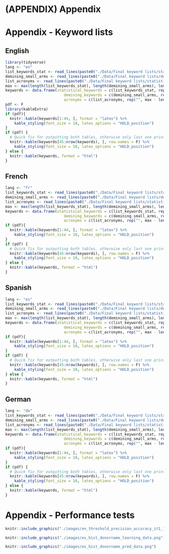 # (APPENDIX) Appendix {-}

# Appendix - Keyword lists {#Appendix-A}

## English {-}

```r
library(tidyverse)
lang <- "en"
list_keywords_stat <- read_lines(paste0("./Data/Final keyword lists/statistics_reduced_", lang, ".txt"), skip_empty_rows = TRUE)  %>% trimws()
demining_small_arms <- read_lines(paste0("./Data/Final keyword lists/demining_small_arms_", lang, ".txt"), skip_empty_rows = TRUE)  %>% trimws()
list_acronyms <- read_lines(paste0("./Data/Final keyword lists/statistics_reduced_acronyms_", lang, ".txt"), skip_empty_rows = TRUE)  %>% trimws()
max <- max(length(list_keywords_stat), length(demining_small_arms), length(list_acronyms))
keywords <- data.frame(statistical_keywords = c(list_keywords_stat, rep("", max - length(list_keywords_stat))),
                          demining_keywords = c(demining_small_arms, rep("", max - length(demining_small_arms))),
                          acronyms = c(list_acronyms, rep("", max - length((list_acronyms)))))
pdf <- F
library(kableExtra)
if (pdf){
  knitr::kable(keywords[1:44, ], format = "latex") %>% 
    kable_styling(font_size = 10, latex_options = "HOLD_position")
}
if (pdf) {
  # Quick fix for outputting both tables, otherwise only last one printed
  knitr::kable(keywords[45:nrow(keywords), ], row.names = F) %>% 
    kable_styling(font_size = 10, latex_options = "HOLD_position")
} else {
  knitr::kable(keywords, format = "html") 
}
```

## French {-}

```r
lang <- "fr"
list_keywords_stat <- read_lines(paste0("./Data/Final keyword lists/statistics_reduced_", lang, ".txt"), skip_empty_rows = TRUE)  %>% trimws()
demining_small_arms <- read_lines(paste0("./Data/Final keyword lists/demining_small_arms_", lang, ".txt"), skip_empty_rows = TRUE)  %>% trimws()
list_acronyms <- read_lines(paste0("./Data/Final keyword lists/statistics_reduced_acronyms_", lang, ".txt"), skip_empty_rows = TRUE)  %>% trimws()
max <- max(length(list_keywords_stat), length(demining_small_arms), length(list_acronyms))
keywords <- data.frame(statistical_keywords = c(list_keywords_stat, rep("", max - length(list_keywords_stat))),
                          demining_keywords = c(demining_small_arms, rep("", max - length(demining_small_arms))),
                          acronyms = c(list_acronyms, rep("", max - length((list_acronyms)))))
if (pdf){
  knitr::kable(keywords[1:44, ], format = "latex") %>% 
    kable_styling(font_size = 10, latex_options = "HOLD_position")
}
if (pdf) {
  # Quick fix for outputting both tables, otherwise only last one printed
  knitr::kable(keywords[45:nrow(keywords), ], row.names = F) %>% 
    kable_styling(font_size = 10, latex_options = "HOLD_position")
} else {
  knitr::kable(keywords, format = "html") 
}
```

## Spanish {-}

```r
lang <- "es"
list_keywords_stat <- read_lines(paste0("./Data/Final keyword lists/statistics_reduced_", lang, ".txt"), skip_empty_rows = TRUE)  %>% trimws()
demining_small_arms <- read_lines(paste0("./Data/Final keyword lists/demining_small_arms_", lang, ".txt"), skip_empty_rows = TRUE)  %>% trimws()
list_acronyms <- read_lines(paste0("./Data/Final keyword lists/statistics_reduced_acronyms_", lang, ".txt"), skip_empty_rows = TRUE)  %>% trimws()
max <- max(length(list_keywords_stat), length(demining_small_arms), length(list_acronyms))
keywords <- data.frame(statistical_keywords = c(list_keywords_stat, rep("", max - length(list_keywords_stat))),
                          demining_keywords = c(demining_small_arms, rep("", max - length(demining_small_arms))),
                          acronyms = c(list_acronyms, rep("", max - length((list_acronyms)))))
if (pdf){
  knitr::kable(keywords[1:44, ], format = "latex") %>% 
    kable_styling(font_size = 10, latex_options = "HOLD_position")
}
if (pdf) {
  # Quick fix for outputting both tables, otherwise only last one printed
  knitr::kable(keywords[45:nrow(keywords), ], row.names = F) %>% 
    kable_styling(font_size = 10, latex_options = "HOLD_position")
} else {
  knitr::kable(keywords, format = "html") 
}
```

## German {-}

```r
lang <- "de"
list_keywords_stat <- read_lines(paste0("./Data/Final keyword lists/statistics_reduced_", lang, ".txt"), skip_empty_rows = TRUE)  %>% trimws()
demining_small_arms <- read_lines(paste0("./Data/Final keyword lists/demining_small_arms_", lang, ".txt"), skip_empty_rows = TRUE)  %>% trimws()
list_acronyms <- read_lines(paste0("./Data/Final keyword lists/statistics_reduced_acronyms_", lang, ".txt"), skip_empty_rows = TRUE)  %>% trimws()
max <- max(length(list_keywords_stat), length(demining_small_arms), length(list_acronyms))
keywords <- data.frame(statistical_keywords = c(list_keywords_stat, rep("", max - length(list_keywords_stat))),
                          demining_keywords = c(demining_small_arms, rep("", max - length(demining_small_arms))),
                          acronyms = c(list_acronyms, rep("", max - length((list_acronyms)))))
if (pdf){
  knitr::kable(keywords[1:44, ], format = "latex") %>% 
    kable_styling(font_size = 10, latex_options = "HOLD_position")
}
if (pdf) {
  # Quick fix for outputting both tables, otherwise only last one printed
  knitr::kable(keywords[45:nrow(keywords), ], row.names = F) %>% 
    kable_styling(font_size = 10, latex_options = "HOLD_position")
} else {
  knitr::kable(keywords, format = "html") 
}
```



# Appendix - Performance tests {#Appendix-B}

```r
knitr::include_graphics("./images/en_threshold_precision_accuracy_it1_1_n9482learning.png")
```

```r
knitr::include_graphics("./images/es_hist_donorname_learning_data.png")
```

```r
knitr::include_graphics("./images/es_hist_donorname_pred_data.png")
```
